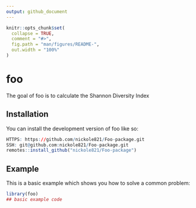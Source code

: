 ```yaml
---
output: github_document
---
```


<!-- README.md is generated from README.Rmd. Please edit that file -->

```r
knitr::opts_chunk$set(
  collapse = TRUE,
  comment = "#>",
  fig.path = "man/figures/README-",
  out.width = "100%"
)
```

# foo

<!-- badges: start -->
<!-- badges: end -->

The goal of foo is to calculate the Shannon Diversity Index

## Installation

You can install the development version of foo like so:

```r
HTTPS: https://github.com/nickole821/Foo-package.git
SSH: git@github.com:nickole821/Foo-package.git
remotes::install_github("nickole821/Foo-package")
```

## Example

This is a basic example which shows you how to solve a common problem:

```r
library(foo)
## basic example code
```
